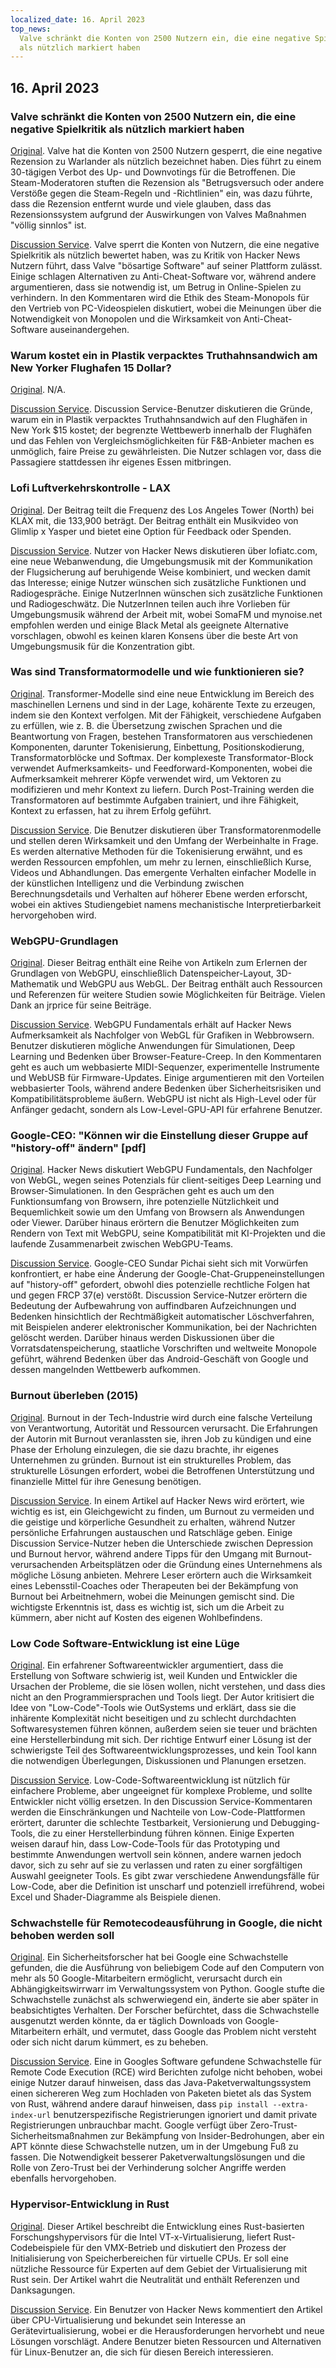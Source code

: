 ```yaml
---
localized_date: 16. April 2023
top_news:
  Valve schränkt die Konten von 2500 Nutzern ein, die eine negative Spielkritik
  als nützlich markiert haben
---
```




<CallToAction />

<Steps>

## 16. April 2023

### Valve schränkt die Konten von 2500 Nutzern ein, die eine negative Spielkritik als nützlich markiert haben

[Original](https://tech.slashdot.org/story/23/04/14/175246/valve-restricts-accounts-of-2500-users-who-marked-a-negative-game-review-useful).
Valve hat die Konten von 2500 Nutzern gesperrt, die eine negative Rezension zu Warlander als nützlich bezeichnet haben. Dies führt zu einem 30-tägigen Verbot des Up- und Downvotings für die Betroffenen. Die Steam-Moderatoren stuften die Rezension als "Betrugsversuch oder andere Verstöße gegen die Steam-Regeln und -Richtlinien" ein, was dazu führte, dass die Rezension entfernt wurde und viele glauben, dass das Rezensionssystem aufgrund der Auswirkungen von Valves Maßnahmen "völlig sinnlos" ist.

[Discussion Service](http://news.ycombinator.com/item?id=35577895).
Valve sperrt die Konten von Nutzern, die eine negative Spielkritik als nützlich bewertet haben, was zu Kritik von Hacker News Nutzern führt, dass Valve "bösartige Software" auf seiner Plattform zulässt. Einige schlagen Alternativen zu Anti-Cheat-Software vor, während andere argumentieren, dass sie notwendig ist, um Betrug in Online-Spielen zu verhindern. In den Kommentaren wird die Ethik des Steam-Monopols für den Vertrieb von PC-Videospielen diskutiert, wobei die Meinungen über die Notwendigkeit von Monopolen und die Wirksamkeit von Anti-Cheat-Software auseinandergehen.

### Warum kostet ein in Plastik verpacktes Truthahnsandwich am New Yorker Flughafen 15 Dollar?

[Original](https://hellgatenyc.com/why-is-airport-turkey-sandwich-expensive).
N/A.

[Discussion Service](http://news.ycombinator.com/item?id=35580847).
Discussion Service-Benutzer diskutieren die Gründe, warum ein in Plastik verpacktes Truthahnsandwich auf den Flughäfen in New York $15 kostet; der begrenzte Wettbewerb innerhalb der Flughäfen und das Fehlen von Vergleichsmöglichkeiten für F&B-Anbieter machen es unmöglich, faire Preise zu gewährleisten. Die Nutzer schlagen vor, dass die Passagiere stattdessen ihr eigenes Essen mitbringen.

### Lofi Luftverkehrskontrolle - LAX

[Original](https://www.lofiatc.com/?icao=KLAX).
Der Beitrag teilt die Frequenz des Los Angeles Tower (North) bei KLAX mit, die 133,900 beträgt. Der Beitrag enthält ein Musikvideo von Glimlip x Yasper und bietet eine Option für Feedback oder Spenden.

[Discussion Service](http://news.ycombinator.com/item?id=35583228).
Nutzer von Hacker News diskutieren über lofiatc.com, eine neue Webanwendung, die Umgebungsmusik mit der Kommunikation der Flugsicherung auf beruhigende Weise kombiniert, und wecken damit das Interesse; einige Nutzer wünschen sich zusätzliche Funktionen und Radiogespräche. Einige NutzerInnen wünschen sich zusätzliche Funktionen und Radiogeschwätz. Die NutzerInnen teilen auch ihre Vorlieben für Umgebungsmusik während der Arbeit mit, wobei SomaFM und mynoise.net empfohlen werden und einige Black Metal als geeignete Alternative vorschlagen, obwohl es keinen klaren Konsens über die beste Art von Umgebungsmusik für die Konzentration gibt.

### Was sind Transformatormodelle und wie funktionieren sie?

[Original](https://txt.cohere.ai/what-are-transformer-models/).
Transformer-Modelle sind eine neue Entwicklung im Bereich des maschinellen Lernens und sind in der Lage, kohärente Texte zu erzeugen, indem sie den Kontext verfolgen. Mit der Fähigkeit, verschiedene Aufgaben zu erfüllen, wie z. B. die Übersetzung zwischen Sprachen und die Beantwortung von Fragen, bestehen Transformatoren aus verschiedenen Komponenten, darunter Tokenisierung, Einbettung, Positionskodierung, Transformatorblöcke und Softmax. Der komplexeste Transformator-Block verwendet Aufmerksamkeits- und Feedforward-Komponenten, wobei die Aufmerksamkeit mehrerer Köpfe verwendet wird, um Vektoren zu modifizieren und mehr Kontext zu liefern. Durch Post-Training werden die Transformatoren auf bestimmte Aufgaben trainiert, und ihre Fähigkeit, Kontext zu erfassen, hat zu ihrem Erfolg geführt.

[Discussion Service](http://news.ycombinator.com/item?id=35576918).
Die Benutzer diskutieren über Transformatorenmodelle und stellen deren Wirksamkeit und den Umfang der Werbeinhalte in Frage. Es werden alternative Methoden für die Tokenisierung erwähnt, und es werden Ressourcen empfohlen, um mehr zu lernen, einschließlich Kurse, Videos und Abhandlungen. Das emergente Verhalten einfacher Modelle in der künstlichen Intelligenz und die Verbindung zwischen Berechnungsdetails und Verhalten auf höherer Ebene werden erforscht, wobei ein aktives Studiengebiet namens mechanistische Interpretierbarkeit hervorgehoben wird.

### WebGPU-Grundlagen

[Original](https://webgpufundamentals.org/).
Dieser Beitrag enthält eine Reihe von Artikeln zum Erlernen der Grundlagen von WebGPU, einschließlich Datenspeicher-Layout, 3D-Mathematik und WebGPU aus WebGL. Der Beitrag enthält auch Ressourcen und Referenzen für weitere Studien sowie Möglichkeiten für Beiträge. Vielen Dank an jrprice für seine Beiträge.

[Discussion Service](http://news.ycombinator.com/item?id=35579334).
WebGPU Fundamentals erhält auf Hacker News Aufmerksamkeit als Nachfolger von WebGL für Grafiken in Webbrowsern. Benutzer diskutieren mögliche Anwendungen für Simulationen, Deep Learning und Bedenken über Browser-Feature-Creep. In den Kommentaren geht es auch um webbasierte MIDI-Sequenzer, experimentelle Instrumente und WebUSB für Firmware-Updates. Einige argumentieren mit den Vorteilen webbasierter Tools, während andere Bedenken über Sicherheitsrisiken und Kompatibilitätsprobleme äußern. WebGPU ist nicht als High-Level oder für Anfänger gedacht, sondern als Low-Level-GPU-API für erfahrene Benutzer.

### Google-CEO: "Können wir die Einstellung dieser Gruppe auf "history-off" ändern" [pdf]

[Original](https://ia601707.us.archive.org/28/items/gov.uscourts.cand.364454/gov.uscourts.cand.364454.385.0.pdf).
Hacker News diskutiert WebGPU Fundamentals, den Nachfolger von WebGL, wegen seines Potenzials für client-seitiges Deep Learning und Browser-Simulationen. In den Gesprächen geht es auch um den Funktionsumfang von Browsern, ihre potenzielle Nützlichkeit und Bequemlichkeit sowie um den Umfang von Browsern als Anwendungen oder Viewer. Darüber hinaus erörtern die Benutzer Möglichkeiten zum Rendern von Text mit WebGPU, seine Kompatibilität mit KI-Projekten und die laufende Zusammenarbeit zwischen WebGPU-Teams.

[Discussion Service](http://news.ycombinator.com/item?id=35585174).
Google-CEO Sundar Pichai sieht sich mit Vorwürfen konfrontiert, er habe eine Änderung der Google-Chat-Gruppeneinstellungen auf "history-off" gefordert, obwohl dies potenzielle rechtliche Folgen hat und gegen FRCP 37(e) verstößt. Discussion Service-Nutzer erörtern die Bedeutung der Aufbewahrung von auffindbaren Aufzeichnungen und Bedenken hinsichtlich der Rechtmäßigkeit automatischer Löschverfahren, mit Beispielen anderer elektronischer Kommunikation, bei der Nachrichten gelöscht werden. Darüber hinaus werden Diskussionen über die Vorratsdatenspeicherung, staatliche Vorschriften und weltweite Monopole geführt, während Bedenken über das Android-Geschäft von Google und dessen mangelnden Wettbewerb aufkommen.

### Burnout überleben (2015)

[Original](https://lifeofaudrey.com/essays/surviving_burnout.html).
Burnout in der Tech-Industrie wird durch eine falsche Verteilung von Verantwortung, Autorität und Ressourcen verursacht. Die Erfahrungen der Autorin mit Burnout veranlassten sie, ihren Job zu kündigen und eine Phase der Erholung einzulegen, die sie dazu brachte, ihr eigenes Unternehmen zu gründen. Burnout ist ein strukturelles Problem, das strukturelle Lösungen erfordert, wobei die Betroffenen Unterstützung und finanzielle Mittel für ihre Genesung benötigen.

[Discussion Service](http://news.ycombinator.com/item?id=35577285).
In einem Artikel auf Hacker News wird erörtert, wie wichtig es ist, ein Gleichgewicht zu finden, um Burnout zu vermeiden und die geistige und körperliche Gesundheit zu erhalten, während Nutzer persönliche Erfahrungen austauschen und Ratschläge geben. Einige Discussion Service-Nutzer heben die Unterschiede zwischen Depression und Burnout hervor, während andere Tipps für den Umgang mit Burnout-verursachenden Arbeitsplätzen oder die Gründung eines Unternehmens als mögliche Lösung anbieten. Mehrere Leser erörtern auch die Wirksamkeit eines Lebensstil-Coaches oder Therapeuten bei der Bekämpfung von Burnout bei Arbeitnehmern, wobei die Meinungen gemischt sind. Die wichtigste Erkenntnis ist, dass es wichtig ist, sich um die Arbeit zu kümmern, aber nicht auf Kosten des eigenen Wohlbefindens.

### Low Code Software-Entwicklung ist eine Lüge

[Original](https://jaylittle.com/post/view/2023/4/low-code-software-development-is-a-lie).
Ein erfahrener Softwareentwickler argumentiert, dass die Erstellung von Software schwierig ist, weil Kunden und Entwickler die Ursachen der Probleme, die sie lösen wollen, nicht verstehen, und dass dies nicht an den Programmiersprachen und Tools liegt. Der Autor kritisiert die Idee von "Low-Code"-Tools wie OutSystems und erklärt, dass sie die inhärente Komplexität nicht beseitigen und zu schlecht durchdachten Softwaresystemen führen können, außerdem seien sie teuer und brächten eine Herstellerbindung mit sich. Der richtige Entwurf einer Lösung ist der schwierigste Teil des Softwareentwicklungsprozesses, und kein Tool kann die notwendigen Überlegungen, Diskussionen und Planungen ersetzen.

[Discussion Service](http://news.ycombinator.com/item?id=35578240).
Low-Code-Softwareentwicklung ist nützlich für einfachere Probleme, aber ungeeignet für komplexe Probleme, und sollte Entwickler nicht völlig ersetzen. In den Discussion Service-Kommentaren werden die Einschränkungen und Nachteile von Low-Code-Plattformen erörtert, darunter die schlechte Testbarkeit, Versionierung und Debugging-Tools, die zu einer Herstellerbindung führen können. Einige Experten weisen darauf hin, dass Low-Code-Tools für das Prototyping und bestimmte Anwendungen wertvoll sein können, andere warnen jedoch davor, sich zu sehr auf sie zu verlassen und raten zu einer sorgfältigen Auswahl geeigneter Tools. Es gibt zwar verschiedene Anwendungsfälle für Low-Code, aber die Definition ist unscharf und potenziell irreführend, wobei Excel und Shader-Diagramme als Beispiele dienen.

### Schwachstelle für Remotecodeausführung in Google, die nicht behoben werden soll

[Original](https://giraffesecurity.dev/posts/google-remote-code-execution/).
Ein Sicherheitsforscher hat bei Google eine Schwachstelle gefunden, die die Ausführung von beliebigem Code auf den Computern von mehr als 50 Google-Mitarbeitern ermöglicht, verursacht durch ein Abhängigkeitswirrwarr im Verwaltungssystem von Python. Google stufte die Schwachstelle zunächst als schwerwiegend ein, änderte sie aber später in beabsichtigtes Verhalten. Der Forscher befürchtet, dass die Schwachstelle ausgenutzt werden könnte, da er täglich Downloads von Google-Mitarbeitern erhält, und vermutet, dass Google das Problem nicht versteht oder sich nicht darum kümmert, es zu beheben.

[Discussion Service](http://news.ycombinator.com/item?id=35581532).
Eine in Googles Software gefundene Schwachstelle für Remote Code Execution (RCE) wird Berichten zufolge nicht behoben, wobei einige Nutzer darauf hinweisen, dass das Java-Paketverwaltungssystem einen sichereren Weg zum Hochladen von Paketen bietet als das System von Rust, während andere darauf hinweisen, dass `pip install --extra-index-url` benutzerspezifische Registrierungen ignoriert und damit private Registrierungen unbrauchbar macht. Google verfügt über Zero-Trust-Sicherheitsmaßnahmen zur Bekämpfung von Insider-Bedrohungen, aber ein APT könnte diese Schwachstelle nutzen, um in der Umgebung Fuß zu fassen. Die Notwendigkeit besserer Paketverwaltungslösungen und die Rolle von Zero-Trust bei der Verhinderung solcher Angriffe werden ebenfalls hervorgehoben.

### Hypervisor-Entwicklung in Rust

[Original](https://memn0ps.github.io/hypervisor-development-in-rust-part-1/).
Dieser Artikel beschreibt die Entwicklung eines Rust-basierten Forschungshypervisors für die Intel VT-x-Virtualisierung, liefert Rust-Codebeispiele für den VMX-Betrieb und diskutiert den Prozess der Initialisierung von Speicherbereichen für virtuelle CPUs. Er soll eine nützliche Ressource für Experten auf dem Gebiet der Virtualisierung mit Rust sein. Der Artikel wahrt die Neutralität und enthält Referenzen und Danksagungen.

[Discussion Service](http://news.ycombinator.com/item?id=35579876).
Ein Benutzer von Hacker News kommentiert den Artikel über CPU-Virtualisierung und bekundet sein Interesse an Gerätevirtualisierung, wobei er die Herausforderungen hervorhebt und neue Lösungen vorschlägt. Andere Benutzer bieten Ressourcen und Alternativen für Linux-Benutzer an, die sich für diesen Bereich interessieren.

</Steps>
